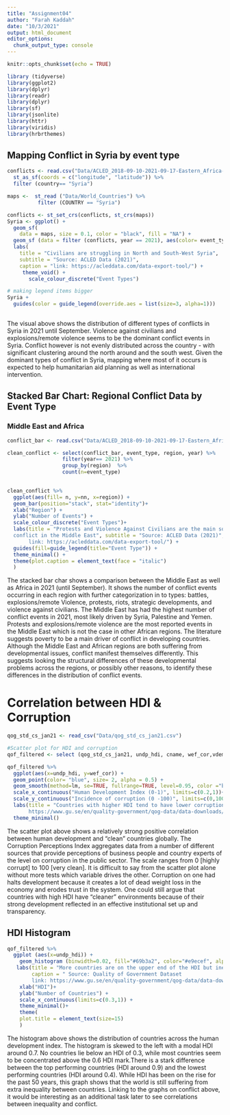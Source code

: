 ```yaml
---
title: "Assignment04"
author: "Farah Kaddah"
date: "10/3/2021"
output: html_document
editor_options: 
  chunk_output_type: console
---
```


```r
knitr::opts_chunk$set(echo = TRUE)
```

```r
library (tidyverse)
library(ggplot2)
library(dplyr)
library(readr)
library(dplyr)
library(sf)
library(jsonlite)
library(httr)
library(viridis)
library(hrbrthemes)
```

## Mapping Conflict in Syria by event type

```r

conflicts <- read.csv("Data/ACLED_2018-09-10-2021-09-17-Eastern_Africa-Middle_Africa-Middle_East-Southern_Africa-Western_Africa.csv") %>%
  st_as_sf(coords = c("longitude", "latitude")) %>%
  filter (country== "Syria")

maps <-  st_read ("Data/World_Countries") %>%
          filter (COUNTRY == "Syria")

```


```r

conflicts <- st_set_crs(conflicts, st_crs(maps))
Syria <- ggplot() +
  geom_sf(
    data = maps, size = 0.1, color = "black", fill = "NA") +
  geom_sf (data = filter (conflicts, year == 2021), aes(color= event_type), alpha=0.3,  size=0.5) +
  labs(
    title = "Civilians are struggling in North and South-West Syria",
    subtitle = "Source: ACLED Data (2021)",
    caption = "link: https://acleddata.com/data-export-tool/") +
     theme_void() +
       scale_colour_discrete("Event Types") 

# making legend items bigger
Syria +
  guides(color = guide_legend(override.aes = list(size=3, alpha=1)))
      

```

The visual above shows the distribution of different types of conflicts in Syria in 2021 until September. Violence against civilians and explosions/remote violence seems to be the dominant conflict events in Syria. Conflict however is not evenly distributed across the country - with significant clustering around the north around and the south west. Given the dominant types of conflict in Syria, mapping where most of it occurs is expected to help humanitarian aid planning as well as international intervention. 

## Stacked Bar Chart: Regional Conflict Data by Event Type
### Middle East and Africa

```r

conflict_bar <- read.csv("Data/ACLED_2018-09-10-2021-09-17-Eastern_Africa-Middle_Africa-Middle_East-Southern_Africa-Western_Africa.csv")

```

```r

clean_conflict <- select(conflict_bar, event_type, region, year) %>%
                  filter(year== 2021) %>% 
                  group_by(region)  %>%
                  count(n=event_type)  
                 
```

```r

clean_conflict %>%
  ggplot(aes(fill= n, y=nn, x=region)) + 
  geom_bar(position="stack", stat="identity")+
  xlab("Region") +
  ylab("Number of Events") +
  scale_colour_discrete("Event Types")+
  labs(title = "Protests and Violence Against Civilians are the main sources of 
  conflict in the Middle East", subtitle = "Source: ACLED Data (2021)", caption = "
       link: https://acleddata.com/data-export-tool/") +
  guides(fill=guide_legend(title="Event Type")) +
  theme_minimal() +
  theme(plot.caption = element_text(face = "italic")
  )

```

The stacked bar char shows a comparison between the Middle East as well as Africa in 2021 (until September). It shows the number of conflict events occurring in each region with further categorization in to types: battles, explosions/remote Violence, protests, riots, strategic developments, and  violence against civilians. The Middle East has had the highest number of conflict events in 2021, most likely driven by Syria, Palestine and Yemen. Protests and explosions/remote violence are the most reported events in the Middle East which is not the case in other African regions. The literature suggests poverty to be a main driver of conflict in developing countries. Although the Middle East and African regions are both suffering from developmental issues, conflict manifest themselves differently. This suggests looking the structural differences of these developmental problems across the regions, or possibly other reasons, to identify these differences in the distribution of conflict events. 


# Correlation between HDI & Corruption
```r

qog_std_cs_jan21 <- read_csv("Data/qog_std_cs_jan21.csv")

```

```r

#Scatter plot for HDI and corruption
qof_filtered <- select (qog_std_cs_jan21, undp_hdi, cname, wef_cor,vdem_corr)

qof_filtered %>%
  ggplot(aes(x=undp_hdi, y=wef_cor)) + 
  geom_point(color= "blue", size= 2, alpha = 0.5) +
  geom_smooth(method=lm, se=TRUE, fullrange=TRUE, level=0.95, color ="black") +
  scale_x_continuous("Human Development Index (0-1)", limits=c(0.2,1))+
  scale_y_continuous("Incidence of corruption (0 -100)", limits=c(0,100)) +
  labs(title = "Countries with higher HDI tend to have lower corruption", subtitle = "Source: Quality of Government Dataset 2020", caption = " link:
       https://www.gu.se/en/quality-government/qog-data/data-downloads/standard-dataset" ) +
  theme_minimal()

```

The scatter plot above shows a relatively strong positive correlation between human development and "clean" countries globally. The Corruption Perceptions Index aggregates data from a number of different sources that provide perceptions of business people and country experts of the level on corruption in the public sector. The scale ranges from 0 [highly corrupt] to 100 [very clean]. It is difficult to say from the scatter plot alone without more tests which variable drives the other. Corruption on one had halts development because it creates a lot of dead weight loss in the economy and erodes trust in the system. One could still argue that countries with high HDI have "cleaner" environments because of their strong development reflected in an effective institutional set up and transparency. 


## HDI Histogram

```r
qof_filtered %>%
  ggplot (aes(x=undp_hdi)) +
    geom_histogram (binwidth=0.02, fill="#69b3a2", color="#e9ecef", alpha=0.9)+
   labs(title = "More countries are on the upper end of the HDI but inequality presists", subtitle = "Global Human Development Distribution 2020", 
        caption = " Source: Quality of Government Dataset
        link: https://www.gu.se/en/quality-government/qog-data/data-downloads/standard-dataset") +
    xlab("HDI")+
    ylab("Number of Countries") +
    scale_x_continuous(limits=c(0.3,1)) +
    theme_minimal()+
    theme(
    plot.title = element_text(size=15)
    )
```

The histogram above shows the distribution of countries across the human development index. The histogram is skewed to the left with a modal HDI around 0.7. No countries lie below an HDI of 0.3, while most countries seem to be concentrated above the 0.6 HDI mark.There is a stark difference between the top performing countries (HDI around 0.9)  and the lowest performing countries (HDI around 0.4). While HDI has been on the rise for the past 50 years, this graph shows that the world is still suffering from extra inequality between countries. Linking to the graphs on conflict above, it would be interesting as an additional task later to see correlations between inequality and conflict. 

